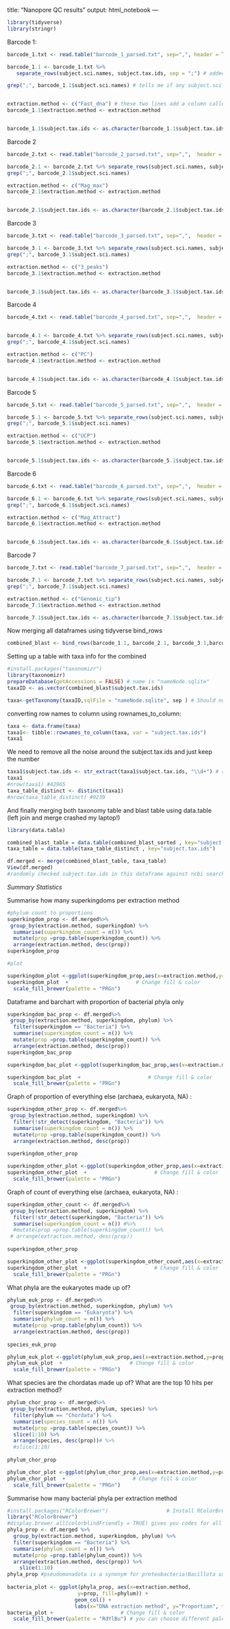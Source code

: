 title: "Nanopore QC results"
output: html_notebook
---

```r
library(tidyverse)
library(stringr)
```

Barcode 1:

```r
 
barcode_1.txt <- read.table("barcode_1_parsed.txt", sep=",", header = TRUE)

barcode_1.1 <- barcode_1.txt %>%
   separate_rows(subject.sci.names, subject.tax.ids, sep = ";") # added this to separate rows where subject.sci.names had more than one name of a species (and subsequently the subject.tax.ids also had two numbers present for these rows.)

grep(";", barcode_1.1$subject.sci.names) # tells me if any subject.sci.names still have two per row separated by ;. Should return interger(0) if the rows have been separated properly


extraction.method <- c("Fast_dna") # these two lines add a column called extraction.method that contains the method 'fast.dna' for this dataframe
barcode_1.1$extraction.method <- extraction.method


barcode_1.1$subject.tax.ids <- as.character(barcode_1.1$subject.tax.ids) # for some reason the bind_rows function below is throwing up an error that some of the subject.tax.id columns are chracters and others are integers across all the barcode text files, so setting every barcodes column to character before merging.
```

Barcode 2

```r
 
barcode_2.txt <- read.table("barcode_2_parsed.txt", sep=",",  header = TRUE)

barcode_2.1 <- barcode_2.txt %>% separate_rows(subject.sci.names, subject.tax.ids, sep = ";")
grep(";", barcode_2.1$subject.sci.names) 

extraction.method <- c("Mag_max")
barcode_2.1$extraction.method <- extraction.method


barcode_2.1$subject.tax.ids <- as.character(barcode_2.1$subject.tax.ids) # for some reason the bind_rows function below is throwing up an error that some of the subject.tax.id columns are chracters and others are integers across all the barcode text files, so setting every barcodes column to character before merging.

```

Barcode 3

```r
   
barcode_3.txt <- read.table("barcode_3_parsed.txt", sep=",",  header = TRUE)

barcode_3.1 <- barcode_3.txt %>% separate_rows(subject.sci.names, subject.tax.ids, sep = ";")
grep(";", barcode_3.1$subject.sci.names) 

extraction.method <- c("3_peaks")
barcode_3.1$extraction.method <- extraction.method


barcode_3.1$subject.tax.ids <- as.character(barcode_3.1$subject.tax.ids) # for some reason the bind_rows function below is throwing up an error that some of the subject.tax.id columns are chracters and others are integers across all the barcode text files, so setting every barcodes column to character before merging.

```

Barcode 4

```r

barcode_4.txt <- read.table("barcode_4_parsed.txt", sep=",",  header = TRUE)


barcode_4.1 <- barcode_4.txt %>% separate_rows(subject.sci.names, subject.tax.ids, sep = ";")
grep(";", barcode_4.1$subject.sci.names) 

extraction.method <- c("PC")
barcode_4.1$extraction.method <- extraction.method


barcode_4.1$subject.tax.ids <- as.character(barcode_4.1$subject.tax.ids) # for some reason the bind_rows function below is throwing up an error that some of the subject.tax.id columns are chracters and others are integers across all the barcode text files, so setting every barcodes column to character before merging.
```

Barcode 5

```r

barcode_5.txt <- read.table("barcode_5_parsed.txt", sep=",",  header = TRUE)

barcode_5.1 <- barcode_5.txt %>% separate_rows(subject.sci.names, subject.tax.ids, sep = ";")
grep(";", barcode_5.1$subject.sci.names) 

extraction.method <- c("UCP")
barcode_5.1$extraction.method <- extraction.method


barcode_5.1$subject.tax.ids <- as.character(barcode_5.1$subject.tax.ids) # for some reason the bind_rows function below is throwing up an error that some of the subject.tax.id columns are chracters and others are integers across all the barcode text files, so setting every barcodes column to character before merging.
```

Barcode 6

```r

barcode_6.txt <- read.table("barcode_6_parsed.txt", sep=",",  header = TRUE)

barcode_6.1 <- barcode_6.txt %>% separate_rows(subject.sci.names, subject.tax.ids, sep = ";")
grep(";", barcode_6.1$subject.sci.names) 

extraction.method <- c("Mag_Attract")
barcode_6.1$extraction.method <- extraction.method


barcode_6.1$subject.tax.ids <- as.character(barcode_6.1$subject.tax.ids) # for some reason the bind_rows function below is throwing up an error that some of the subject.tax.id columns are chracters and others are integers across all the barcode text files, so setting every barcodes column to character before merging.
```

Barcode 7

```r

barcode_7.txt <- read.table("barcode_7_parsed.txt", sep=",",  header = TRUE)

barcode_7.1 <- barcode_7.txt %>% separate_rows(subject.sci.names, subject.tax.ids, sep = ";")
grep(";", barcode_7.1$subject.sci.names) 

extraction.method <- c("Genomic_tip")
barcode_7.1$extraction.method <- extraction.method

barcode_7.1$subject.tax.ids <- as.character(barcode_7.1$subject.tax.ids) # for some reason the bind_rows function below is throwing up an error that some of the subject.tax.id columns are chracters and others are integers across all the barcode text files, so setting every barcodes column to character before merging.

```

Now merging all dataframes using tidyverse bind_rows

```r
combined_blast <- bind_rows(barcode_1.1, barcode_2.1, barcode_3.1,barcode_4.1,barcode_5.1,barcode_6.1,barcode_7.1)

```

Setting up a table with taxa info for the combined

```r
#install.packages("taxonomizr")
library(taxonomizr)
prepareDatabase(getAccessions = FALSE) # name is "nameNode.sqlite"
taxaID <- as.vector(combined_blast$subject.tax.ids)

taxa<-getTaxonomy(taxaID,sqlFile = "nameNode.sqlite", sep ) # Should note I always get warning messages " cannot remove file 'C:\Users\keegk\AppData\Local\Temp\RtmpoB5Zmx\file52c43a1f5e8e', reason 'Permission denied' Warning in file.remove(tmp) :" or some variation whenever I run this code 

```

 converting row names to column using rownames_to_column:
```r
taxa <- data.frame(taxa)
taxa1<- tibble::rownames_to_column(taxa, var = "subject.tax.ids")
taxa1
```

We need to remove all the noise around the subject.tax.ids and just keep the number 

```r
taxa1$subject.tax.ids <- str_extract(taxa1$subject.tax.ids, "\\d+") # regex command "\\d+") keeps only digits from 0-9
taxa1
#nrow(taxa1) #42965
taxa_table_distinct <- distinct(taxa1)
#nrow(taxa_table_distinct) #9239
```


And finally merging both taxonomy table and blast table using data.table  (left join and merge crashed my laptop!)

```r
library(data.table)

combined_blast_table = data.table(combined_blast_sorted , key="subject.tax.ids")
taxa_table = data.table(taxa_table_distinct , key="subject.tax.ids")

df.merged <- merge(combined_blast_table, taxa_table)
View(df.merged)
#randomly checked subject.tax.ids in this dataframe against ncbi search bar to check if the tax.id matches the species it should. checked rows 5, 82994, 349510, 549498, 572499...all match!yay!
```


*Summary Statistics*

Summarise how many superkingdoms per extraction method

```r

#phylum count to proportions
superkingdom_prop <- df.merged%>% 
 group_by(extraction.method, superkingdom) %>%
  summarise(superkingdom_count = n()) %>%
  mutate(prop =prop.table(superkingdom_count)) %>%
  arrange(extraction.method, desc(prop)) 
superkingdom_prop

#plot

superkingdom_plot <-ggplot(superkingdom_prop,aes(x=extraction.method,y=prop,fill=superkingdom))+geom_col(position=position_dodge())+geom_text(aes(label=sprintf("%0.2f", prop)), position=position_dodge(width=0.9), vjust=-0.25, size=3)+labs(x="DNA extraction method", y="Proportion", title="Proportional distribution of superkingdoms present per extraction method")
superkingdom_plot  +                      # Change fill & color
  scale_fill_brewer(palette = "PRGn")

```

Dataframe and barchart with proportion of bacterial phyla only
```r
superkingdom_bac_prop <- df.merged%>% 
 group_by(extraction.method, superkingdom, phylum) %>%
  filter(superkingdom == "Bacteria") %>%
  summarise(superkingdom_count = n()) %>%
  mutate(prop =prop.table(superkingdom_count)) %>%
  arrange(extraction.method, desc(prop)) 
superkingdom_bac_prop

superkingdom_bac_plot <-ggplot(superkingdom_bac_prop,aes(x=extraction.method,y=prop,fill=superkingdom))+geom_col(position=position_dodge())+geom_text(aes(label=sprintf("%0.2f", prop)), position=position_dodge(width=0.9), vjust=-0.25, size=3)+labs(x="DNA extraction method", y="Proportion", title="Proportional distribution of superkingdoms present per extraction method")

superkingdom_bac_plot  +                      # Change fill & color
  scale_fill_brewer(palette = "PRGn")

```


Graph of proportion of everything else (archaea, eukaryota, NA) :
```r
superkingdom_other_prop <- df.merged%>% 
 group_by(extraction.method, superkingdom) %>%
  filter(!str_detect(superkingdom, "Bacteria")) %>%
  summarise(superkingdom_count = n()) %>%
  mutate(prop =prop.table(superkingdom_count)) %>%
  arrange(extraction.method, desc(prop)) 
  
superkingdom_other_prop

superkingdom_other_plot <-ggplot(superkingdom_other_prop,aes(x=extraction.method,y=prop,fill=superkingdom))+geom_col(position=position_dodge())+geom_text(aes(label=sprintf("%0.2f", prop)), position=position_dodge(width=0.9), vjust=-0.25, size=3)+labs(x="DNA extraction method", y="Proportion", title="Proportional distribution of superkingdoms present per extraction method")
superkingdom_other_plot  +                      # Change fill & color
  scale_fill_brewer(palette = "PRGn")

```

Graph of *count* of everything else (archaea, eukaryota, NA) :
```r
superkingdom_other_count <- df.merged%>% 
 group_by(extraction.method, superkingdom) %>%
  filter(!str_detect(superkingdom, "Bacteria")) %>%
  summarise(superkingdom_count = n()) #%>%
  #mutate(prop =prop.table(superkingdom_count)) %>%
 # arrange(extraction.method, desc(prop)) 
  
superkingdom_other_prop

superkingdom_other_plot <-ggplot(superkingdom_other_count,aes(x=extraction.method,y=superkingdom_count,fill=superkingdom))+geom_col(position=position_dodge())+geom_text(aes(label=sprintf("%0.2f", superkingdom_count)), position=position_dodge(width=0.9), vjust=-0.25, size=3)+labs(x="DNA extraction method", y="Count", title="Proportional distribution of superkingdoms present per extraction method")
superkingdom_other_plot  +                      # Change fill & color
  scale_fill_brewer(palette = "PRGn")

```


What phyla are the eukaryotes made up of?

```r
phylum_euk_prop <- df.merged%>% 
 group_by(extraction.method, superkingdom, phylum) %>%
  filter(superkingdom == "Eukaryota") %>%
  summarise(phylum_count = n()) %>%
  mutate(prop =prop.table(phylum_count)) %>%
  arrange(extraction.method, desc(prop)) 
  
species_euk_prop

phylum_euk_plot <-ggplot(phylum_euk_prop,aes(x=extraction.method,y=prop,fill=phylum))+geom_col(position=position_dodge())+geom_text(aes(label=sprintf("%0.2f", prop)), position=position_dodge(width=0.9), vjust=-0.25, size=3)+labs(x="DNA extraction method", y="Count", title="Proportional distribution of superkingdoms present per extraction method")
phylum_euk_plot  +                      # Change fill & color
  scale_fill_brewer(palette = "PRGn")

```

What species are the chordatas made up of? What are the top 10 hits per extraction method?

```r
phylum_chor_prop <- df.merged%>% 
 group_by(extraction.method, phylum, species) %>%
  filter(phylum == "Chordata") %>%
  summarise(species_count = n()) %>%
  mutate(prop =prop.table(species_count)) %>%
  slice(1:10) %>%
  arrange(species, desc(prop))# %>%
  #slice(1:10) 
  
phylum_chor_prop

phylum_chor_plot <-ggplot(phylum_chor_prop,aes(x=extraction.method,y=prop,fill=species))+geom_col(position=position_dodge())+geom_text(aes(label=sprintf("%0.2f", prop)), position=position_dodge(width=0.9), vjust=-0.25, size=3)+labs(x="DNA extraction method", y="Count", title="Proportional distribution of superkingdoms present per extraction method")
phylum_chor_plot  +                      # Change fill & color
  scale_fill_brewer(palette = "PRGn")

```






Summarise how many bacterial phyla per extraction method

```r
#install.packages("RColorBrewer")                   # Install RColorBrewer package
library("RColorBrewer") 
#display.brewer.all(colorblindFriendly = TRUE) gives you codes for all the colour blind friendly colour templates
phyla_prop <- df.merged %>% 
  group_by(extraction.method, superkingdom, phylum) %>% 
  filter(superkingdom == "Bacteria") %>%
  summarise(phylum_count = n()) %>%
  mutate(prop =prop.table(phylum_count)) %>%
  arrange(extraction.method, desc(prop)) %>%
    slice(1:10) 
phyla_prop #pseudomonadota is a synonym for proteobacteria!Bacillota used to be called firmicutes....see https://science.thewire.in/the-sciences/ncbi-taxonomy-prokaryotes-phylum-names-firmicutes-proteobacteria/ for recent (2021) taxonomy changes
 
bacteria_plot <- ggplot(phyla_prop, aes(x=extraction.method,
                       y=prop, fill=phylum)) +
                      geom_col() +
                      labs(x="DNA extraction method", y="Proportion", title="Proportional distribution of bacterial phyla present per extraction method")
bacteria_plot +                      # Change fill & color
  scale_fill_brewer(palette = "RdYlBu") # you can choose different palettes at colourbrewer2.org and pasting the palette template from the url, after scheme = . "RdYlBu" is a colour-blind friendly palette and you can filter for this on the website.
```






